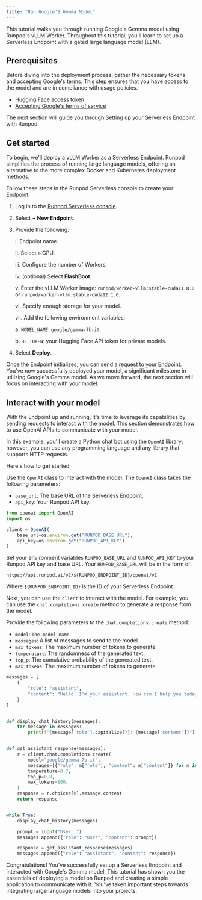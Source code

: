 ```yaml
---
title: "Run Google'S Gemma Model"
---
```


This tutorial walks you through running Google's Gemma model using Runpod's vLLM Worker. Throughout this tutorial, you'll learn to set up a Serverless Endpoint with a gated large language model (LLM).

## Prerequisites

Before diving into the deployment process, gather the necessary tokens and accepting Google's terms. This step ensures that you have access to the model and are in compliance with usage policies.

* [Hugging Face access token](https://huggingface.co/settings/tokens)
* [Accepting Google's terms of service](https://huggingface.co/google/gemma-7b)

The next section will guide you through Setting up your Serverless Endpoint with Runpod.

## Get started

To begin, we'll deploy a vLLM Worker as a Serverless Endpoint. Runpod simplifies the process of running large language models, offering an alternative to the more complex Docker and Kubernetes deployment methods.

Follow these steps in the Runpod Serverless console to create your Endpoint.

1. Log in to the [Runpod Serverless console](https://www.console.runpod.io/serverless).

2. Select **+ New Endpoint**.

3. Provide the following:

   i. Endpoint name.

   ii. Select a GPU.

   iii. Configure the number of Workers.

   iv. (optional) Select **FlashBoot**.

   v. Enter the vLLM Worker image: `runpod/worker-vllm:stable-cuda11.8.0` or `runpod/worker-vllm:stable-cuda12.1.0`.

   vi. Specify enough storage for your model.

   vii. Add the following environment variables:

      a. `MODEL_NAME`: `google/gemma-7b-it`.

      b. `HF_TOKEN`: your Hugging Face API token for private models.

4. Select **Deploy**.

Once the Endpoint initializes, you can send a request to your [Endpoint](/serverless/endpoints/send-requests). You've now successfully deployed your model, a significant milestone in utilizing Google's Gemma model. As we move forward, the next section will focus on interacting with your model.

## Interact with your model

With the Endpoint up and running, it's time to leverage its capabilities by sending requests to interact with the model. This section demonstrates how to use OpenAI APIs to communicate with your model.

In this example, you'll create a Python chat bot using the `OpenAI` library; however, you can use any programming language and any library that supports HTTP requests.

Here's how to get started:

Use the `OpenAI` class to interact with the model. The `OpenAI` class takes the following parameters:

* `base_url`: The base URL of the Serverless Endpoint.
* `api_key`: Your Runpod API key.

```javascript
from openai import OpenAI
import os

client = OpenAI(
    base_url=os.environ.get("RUNPOD_BASE_URL"),
    api_key=os.environ.get("RUNPOD_API_KEY"),
)
```

<Info>

Set your environment variables `RUNPOD_BASE_URL` and `RUNPOD_API_KEY` to your Runpod API key and base URL. Your `RUNPOD_BASE_URL` will be in the form of:

```
https://api.runpod.ai/v2/${RUNPOD_ENDPOINT_ID}/openai/v1
```

Where `${RUNPOD_ENDPOINT_ID}` is the ID of your Serverless Endpoint.

</Info>

Next, you can use the `client` to interact with the model. For example, you can use the `chat.completions.create` method to generate a response from the model.

Provide the following parameters to the `chat.completions.create` method:

* `model`: `The model name`.
* `messages`: A list of messages to send to the model.
* `max_tokens`: The maximum number of tokens to generate.
* `temperature`: The randomness of the generated text.
* `top_p`: The cumulative probability of the generated text.
* `max_tokens`: The maximum number of tokens to generate.

```python
messages = [
    {
        "role": "assistant",
        "content": "Hello, I'm your assistant. How can I help you today?",
    }
]


def display_chat_history(messages):
    for message in messages:
        print(f"{message['role'].capitalize()}: {message['content']}")


def get_assistant_response(messages):
    r = client.chat.completions.create(
        model="google/gemma-7b-it",
        messages=[{"role": m["role"], "content": m["content"]} for m in messages],
        temperature=0.7,
        top_p=0.8,
        max_tokens=100,
    )
    response = r.choices[0].message.content
    return response


while True:
    display_chat_history(messages)

    prompt = input("User: ")
    messages.append({"role": "user", "content": prompt})

    response = get_assistant_response(messages)
    messages.append({"role": "assistant", "content": response})
```

Congratulations! You've successfully set up a Serverless Endpoint and interacted with Google's Gemma model. This tutorial has shown you the essentials of deploying a model on Runpod and creating a simple application to communicate with it. You've taken important steps towards integrating large language models into your projects.
